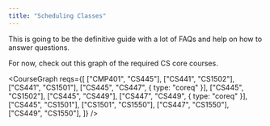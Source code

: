 ```yaml
---
title: "Scheduling Classes"
---
```


This is going to be the definitive guide with a lot of FAQs and
help on how to answer questions.

For now, check out this graph of the required CS core courses.

<CourseGraph
  reqs={[
    ["CMP401", "CS445"],
    ["CS441", "CS1502"],
    ["CS441", "CS1501"],
    ["CS445", "CS447", { type: "coreq" }],
    ["CS445", "CS1502"],
    ["CS445", "CS449"],
    ["CS447", "CS449", { type: "coreq" }],
    ["CS445", "CS1501"],
    ["CS1501", "CS1550"],
    ["CS447", "CS1550"],
    ["CS449", "CS1550"],
  ]}
/>
